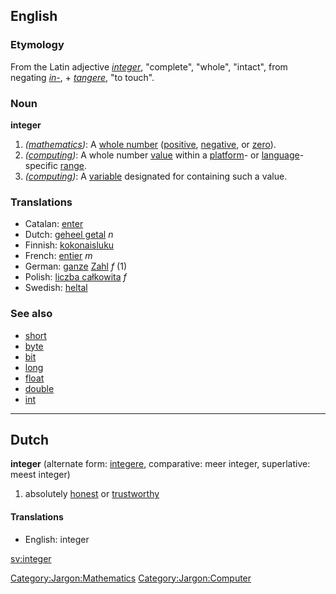==English==
===Etymology===
From the Latin adjective ''[[integer#Latin|integer]]'', "complete", "whole", "intact", from negating ''[[in-#Latin|in-]]'', + ''[[tangere]]'', "to touch".
=== Noun ===
'''integer'''
# ''([[:Category:Jargon:Mathematics|mathematics]])'': A [[whole number]] ([[positive]], [[negative]], or [[zero]]).
# ''([[:Category:Jargon:Computer|computing]])'': A whole number [[value]] within a [[platform]]- or [[language]]-specific [[range]].
# ''([[:Category:Jargon:Computer|computing]])'': A [[variable]] designated for containing such a value.

=== Translations ===
*Catalan: [[enter]]
*Dutch: [[geheel getal]] ''n''
*Finnish: [[kokonaisluku]]
*French: [[entier]] ''m''
*German: [[ganze]] [[Zahl]] ''f'' (1)
*Polish: [[liczba całkowita]] ''f''
*Swedish: [[heltal]]

=== See also ===
*[[short]]
*[[byte]]
*[[bit]]
*[[long]]
*[[float]]
*[[double]]
*[[int]]

----
==Dutch==
'''integer''' (alternate form: [[integere]], comparative: meer integer,  superlative: meest integer)

# absolutely [[honest]] or [[trustworthy]]

====Translations====
*English: integer


[[Category:Jargon:Mathematics]]
[[Category:Jargon:Computer]]

[[sv:integer]]